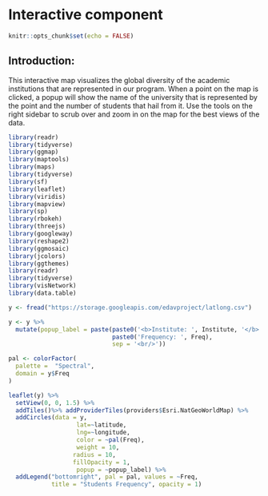 # Interactive component

```{r, include=FALSE}
knitr::opts_chunk$set(echo = FALSE)
```

## Introduction: 

This interactive map visualizes the global diversity of the academic institutions that are represented in our program. When a point on the map is clicked, a popup will show the name of the university that is represented  by the point and the number of students that hail from it. Use the tools on the right sidebar to scrub over and zoom in on the map for the best views of the data.

```{r message=FALSE}
library(readr)
library(tidyverse)
library(ggmap)
library(maptools)
library(maps)
library(tidyverse)
library(sf)
library(leaflet)
library(viridis)
library(mapview)
library(sp)
library(rbokeh)
library(threejs)
library(googleway)
library(reshape2)
library(ggmosaic)
library(jcolors)
library(ggthemes)
library(readr)
library(tidyverse)
library(visNetwork)
library(data.table)

y <- fread("https://storage.googleapis.com/edavproject/latlong.csv")

y <- y %>%
  mutate(popup_label = paste(paste0('<b>Institute: ', Institute, '</b>'),
                             paste0('Frequency: ', Freq), 
                             sep = '<br/>'))

pal <- colorFactor(
  palette =  "Spectral",
  domain = y$Freq
)

leaflet(y) %>%
  setView(0, 0, 1.5) %>%
  addTiles()%>% addProviderTiles(providers$Esri.NatGeoWorldMap) %>%
  addCircles(data = y,
                   lat=~latitude, 
                   lng=~longitude,
                   color = ~pal(Freq),
                   weight = 10,
                  radius = 10,
                  fillOpacity = 1,
                   popup = ~popup_label) %>%
  addLegend("bottomright", pal = pal, values = ~Freq, 
            title = "Students Frequency", opacity = 1)

```


